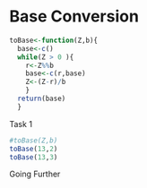 # Base Conversion
```r
toBase<-function(Z,b){
  base<-c()
  while(Z > 0 ){
    r<-Z%%b
    base<-c(r,base)
    Z<-(Z-r)/b    
    }
  return(base)
  }
```
Task 1
```r
#toBase(Z,b)
toBase(13,2)
toBase(13,3)

```
Going Further
```r



```